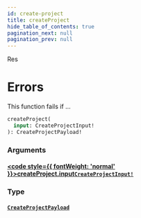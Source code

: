 ```yaml
---
id: create-project
title: createProject
hide_table_of_contents: true
pagination_next: null
pagination_prev: null
---
```








Res

# Errors
This function fails if ...

```graphql
createProject(
  input: CreateProjectInput!
): CreateProjectPayload!
```


### Arguments

#### [<code style={{ fontWeight: 'normal' }}>createProject.<b>input</b></code>](#)<Bullet />[`CreateProjectInput!`](/inputs/create-project-input) <Badge class="secondary" text="non-null"/> <Badge class="secondary" text="input"/>
> 
> 

### Type

#### [`CreateProjectPayload`](/objects/create-project-payload) <Badge class="secondary" text="object"/>
> 
> 





